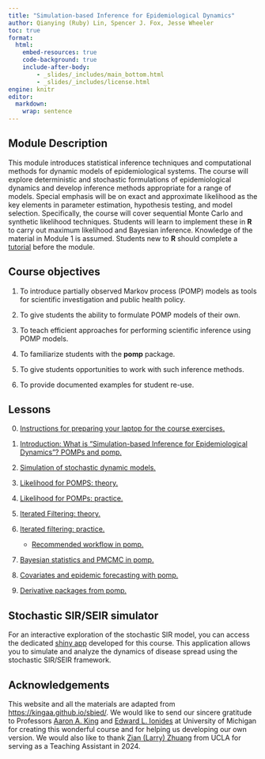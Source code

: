 ```yaml
---
title: "Simulation-based Inference for Epidemiological Dynamics"
author: Qianying (Ruby) Lin, Spencer J. Fox, Jesse Wheeler
toc: true
format:
  html:
    embed-resources: true
    code-background: true
    include-after-body:
        - _slides/_includes/main_bottom.html
        - _slides/_includes/license.html
engine: knitr
editor: 
  markdown: 
    wrap: sentence
---
```


## Module Description

This module introduces statistical inference techniques and computational methods for dynamic models of epidemiological systems.
The course will explore deterministic and stochastic formulations of epidemiological dynamics and develop inference methods appropriate for a range of models.
Special emphasis will be on exact and approximate likelihood as the key elements in parameter estimation, hypothesis testing, and model selection.
Specifically, the course will cover sequential Monte Carlo and synthetic likelihood techniques.
Students will learn to implement these in **R** to carry out maximum likelihood and Bayesian inference.
Knowledge of the material in Module 1 is assumed.
Students new to **R** should complete a [tutorial](https://kingaa.github.io/R_Tutorial/) before the module.

## Course objectives

1.  To introduce partially observed Markov process (POMP) models as tools for scientific investigation and public health policy.

2.  To give students the ability to formulate POMP models of their own.

3.  To teach efficient approaches for performing scientific inference using POMP models.

4.  To familiarize students with the **pomp** package.

5.  To give students opportunities to work with such inference methods.

6.  To provide documented examples for student re-use.

## Lessons

0.  [Instructions for preparing your laptop for the course exercises.](instruction.html)

1.  [Introduction: What is “Simulation-based Inference for Epidemiological Dynamics”? POMPs and pomp.](introduction.html)

2.  [Simulation of stochastic dynamic models.](simulation.html)

3.  [Likelihood for POMPS: theory.](likelihood.html)

4.  [Likelihood for POMPs: practice.](likelihood.html)

5.  [Iterated Filtering: theory.](iterated.html)

6.  [Iterated filtering: practice.](iterated.html)
      
      - [Recommended workflow in pomp.](iterated.html)

7.  [Bayesian statistics and PMCMC in pomp.](Bayesian.html)

8.  [Covariates and epidemic forecasting with pomp.](covariates.html)

9.  [Derivative packages from pomp.](extensions.html)

## Stochastic SIR/SEIR simulator

For an interactive exploration of the stochastic SIR model, you can access the dedicated [shiny app](https://spncrfx.shinyapps.io/stochastic-sir/) developed for this course.
This application allows you to simulate and analyze the dynamics of disease spread using the stochastic SIR/SEIR framework.

## Acknowledgements

This website and all the materials are adapted from <https://kingaa.github.io/sbied/>.
We would like to send our sincere gratitude to Professors [Aaron A. King](https://kinglab.eeb.lsa.umich.edu/king) and [Edward L. Ionides](https://dept.stat.lsa.umich.edu/~ionides/) at University of Michigan for creating this wonderful course and for helping us developing our own version.
We would also like to thank [Zian (Larry) Zhuang](https://www.zianzhuang.com/) from UCLA for serving as a Teaching Assistant in 2024.
